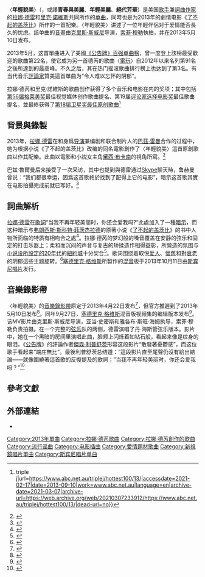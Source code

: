 {{Expand language|en}}
{{noteTA
|G1=Music
|G2=Show
|1=zh-hk:大亨小傳; zh-cn:了不起的盖茨比; zh-tw:大亨小傳; zh-mo:大亨小傳;
|2=zh-hk:巴茲·雷曼; zh-tw:巴茲·魯曼; zh-cn:巴兹·鲁尔曼;
|3=zh-cn:德雷; zh-hk:德芮; zh-tw:德芮;
|4=zh-hans:电子游戏; zh-hant:電玩;
}}
{{Infobox song
| name       = 年輕貌美
| original_name = Young and Beautiful
| language   = en
| type       = single
| cover      = Young and Beautiful by Lana Del Rey.jpg
| artist     = [[拉娜·德雷|拉娜·德雷]]
| album      = {{le|The Great Gatsby: Music from Baz Luhrmann's Film}}
| released   = {{start date|2013|04|23|mf=y}}
| recorded   = 
| genre      = 
| length     = {{duration|m=3|s=56}}
| label      = {{hlist|[[新視鏡唱片|新視鏡]]|[[宝丽多唱片|宝丽多]]|[[水塔音樂|水塔]]}}
| writer     = {{hlist|[[拉娜·德雷|拉娜·德雷]]|{{link-en|里克·諾維斯|Rick Nowels}}}}
| producer   = 里克·諾維斯，阿爾·舒克斯 {{small|（原版）}}<br />丹·海斯 {{small|（丹·海斯管弦乐版本）}}
| chronology = [[拉娜·德雷|拉娜·德雷]]
| prev_title = {{link-en|黑色天堂|Dark Paradise}}
| prev_year  = 2013
| next_title = {{link-en|Once Upon a Dream|Once Upon a Dream (Sleeping Beauty song)|Once Upon a Dream}}
| next_year  = 2014
| misc       = {{Extra chronology
  | artist     = {{link-en|塞德里克·格维斯|Cedric Gervais}}
  | type       = single
  | prev_title = {{link-en|夏日憂鬱|Summertime Sadness|Summertime Sadness (Remix)}}
  | prev_year  = 2013
  | title      = 年輕貌美 (Remix)
  | year       = 2013
  | next_title = {{link-en|Adore You|Adore You (Miley Cyrus song)|Adore You (Remix)}}
  | next_year  = 2014
  }}{{External music video|{{YouTube|o_1aF54DO60|〈年輕貌美〉}}<br>{{YouTube|HjwYHIrA5PQ|〈年輕貌美〉混音版}}}}
}}
〈'''年輕貌美'''〉（{{lang-en|"Young and Beautiful"}}，或譯'''青春與美麗'''、'''年輕美麗'''、'''絕代芳華'''）是美国[[歌手|歌手]]兼[[詞曲作家|詞曲作家]]的[[拉娜·德雷|拉娜·德雷]]和[[里克·諾維斯|里克·諾維斯]]共同所作的[[单曲|单曲]]，同時也是为2013年的劇情电影《[[大亨小傳_(2013年電影)|了不起的盖茨比]]》所作的一首配樂。〈年輕貌美〉讲述了一位年輕伴侶对于爱情能否長久的忧虑。該单曲的[[音樂錄影帶|音畫]]由[[克里斯·斯威尼|克里斯·斯威尼]]导演，[[索菲·穆勒|索菲·穆勒]]執拍，并在2013年5月10日发布。

2013年5月，这首單曲进入了美國[[告示牌百强单曲榜|《公告牌》百强单曲榜]]，曾一度登上該榜最受歡迎的歌曲第22名，使它成为另一首德芮的歌曲〈[[電玩_(歌曲)|電玩]]〉自2012年以来名列第91名之後所達到的最高峰。不久之后，其在热门摇滚歌曲排行榜上也达到了第3名。有当代音乐[[評論家|評論家]]贊美這首單曲为“令人难以忘怀的阴郁”。

拉娜·德芮和里克·諾維斯的歌曲创作获得了多个音乐和电影在内的奖项；其中包括[[第56届格莱美奖|第56届格莱美奖]]最佳视觉媒体创作歌曲提名、第19届[[评论家选择电影奖|评论家选择电影奖]]最佳歌曲提名，並最終获得了[[卫星奖|第18届卫星奖最佳原创歌曲]]<ref>{{Cite web|title=Hottest 100 - 2013 {{!}} triple j|url=https://www.abc.net.au/triplej/hottest100/13/|accessdate=2021-02-17|date=2013-09-10|work=www.abc.net.au|language=en|archive-date=2021-03-07|archive-url=https://web.archive.org/web/20210307233912/https://www.abc.net.au/triplej/hottest100/13/|dead-url=no}}</ref>

== 背景與錄製 ==
2013年，[[拉娜·德雷|拉娜·德雷]]在和身爲[[导演|导演]]兼编剧和联合制片人的[[巴茲·雷曼|巴茲·雷曼]]合作的过程中，她为根据小说《了不起的盖茨比》改编的同名電影創作了〈年輕貌美〉這首原創歌曲以作其配樂。此曲以電影和小説女主角[[黛西·布卡南|黛西·布卡南]]的視角所寫。<ref>{{Cite web|title='Gatsby' soundtrack to feature Jay-Z, Lana del Rey, The xx and more|url=https://www.latimes.com/entertainment/music/la-xpm-2013-apr-04-la-et-ms-gatsby-soundtrack-to-feature-jayz-lana-del-rey-the-xx-and-more-20130404-story.html|accessdate=2021-02-17|date=2013-04-04|last=Facebook|work=Los Angeles Times|language=en-US|archive-date=2022-03-10|archive-url=https://web.archive.org/web/20220310114910/https://www.latimes.com/entertainment/music/la-xpm-2013-apr-04-la-et-ms-gatsby-soundtrack-to-feature-jayz-lana-del-rey-the-xx-and-more-20130404-story.html|dead-url=no}}</ref>

巴兹·魯爾曼后来接受了一次采访，其中也提到與德雷通过[[Skype|Skype]]聊天時，鲁赫曼曾说：“我们都很幸运，因爲这首歌終於找到了配得上它的电影”，暗示这首歌其實在电影拍攝完成前就已写好。<ref>{{Cite web|title=Is Lana Del Rey's Oscar campaign being sabotaged?|url=http://www.theguardian.com/music/2013/dec/19/lana-del-rey-oscars-sabotage|accessdate=2021-02-18|date=2013-12-19|work=the Guardian|language=en|archive-date=2022-01-08|archive-url=https://web.archive.org/web/20220108065351/https://www.theguardian.com/music/2013/dec/19/lana-del-rey-oscars-sabotage|dead-url=no}}</ref>

== 詞曲解析 ==
[[拉娜·德雷|拉娜·德雷]]在[[歌詞|歌詞]]“当我不再年轻美丽时，你还会爱我吗?“此處加入了一種[[暗示|暗示]]，而这种暗示与[[弗朗西斯·斯科特·菲茨杰拉德|弗朗西斯·斯科特·菲茨杰拉德]]的原著小说《[[了不起的盖茨比|了不起的盖茨比]]》的书中人物所面临的特质有相吻合之處<ref>{{Cite web|title=Lana Del Rey's 'Great Gatsby' Track 'Young & Beautiful' Hits The Web|url=https://www.billboard.com/articles/columns/pop-shop/1559084/lana-del-reys-great-gatsby-track-young-beautiful-hits-the-web|accessdate=2021-02-18|work=Billboard|language=en|archive-date=2021-04-19|archive-url=https://web.archive.org/web/20210419104844/https://www.billboard.com/articles/columns/pop-shop/1559084/lana-del-reys-great-gatsby-track-young-beautiful-hits-the-web|dead-url=no}}</ref>。拉娜·德芮的梦幻般的嗓音覆盖在安静的弦乐和固定的打击乐器上；柔和而沉闷的声音与复古的矫揉造作相得益彰，所營造的氛围与[[咆哮的二十年代|小说设所設定的20年代]]的[[纽约|紐約城]]十分契合<ref>{{Cite web|title=News - Entertainment, Music, Movies, Celebrity|url=http://www.mtv.com/news/movies/2013/04/22/lana-del-rey-young-and-beautiful-from-great-gatsby-soundtrack-online/|accessdate=2021-02-18|work=MTV News|language=en|archive-date=2020-12-19|archive-url=https://web.archive.org/web/20201219033933/http://www.mtv.com/news/movies/2013/04/22/lana-del-rey-young-and-beautiful-from-great-gatsby-soundtrack-online/|dead-url=no}}</ref>。歌词围绕着取悦[[爱人|爱人]]、[[懷舊|懷舊]]和對[[老化|衰老]]的阴郁這些主题旋转。<ref>{{Cite web|title=Lana del Ray does doom, gloom and va-va voom for The Great Gatsby with|url=https://www.independent.co.uk/arts-entertainment/films/features/lana-del-ray-does-doom-gloom-and-va-va-voom-great-gatsby-new-song-young-and-beautiful-8583547.html|accessdate=2021-02-18|date=2013-04-22|work=The Independent|language=en|archive-date=2020-10-27|archive-url=https://web.archive.org/web/20201027095930/https://www.independent.co.uk/arts-entertainment/films/features/lana-del-ray-does-doom-gloom-and-va-va-voom-great-gatsby-new-song-young-and-beautiful-8583547.html|dead-url=no}}</ref>[[塞德里克·格维斯|塞德里克·格维斯]]所製作的[[混音|混音]]版于2013年10月11日由[[斯宾尼唱片|斯宾尼唱片]]发行。

== 音樂錄影帶 ==
〈年輕貌美〉的[[音樂錄影帶|音樂錄影帶]]原定于2013年4月22日发布<ref>{{Cite web|title=Everyone Is On 'The Great Gatsby' Soundtrack|url=https://www.huffpost.com/entry/great-gatsby-soundtrack-jay-z-beyonce-andre-3000_n_3014439|accessdate=2021-02-18|date=2013-04-04|last=Makarechi|first=Kia|work=HuffPost|language=en|archive-date=2021-03-05|archive-url=https://web.archive.org/web/20210305233823/https://www.huffpost.com/entry/great-gatsby-soundtrack-jay-z-beyonce-andre-3000_n_3014439|dead-url=no}}</ref>，但官方推遲到了2013年5月10日发布<ref>{{Cite web|title=Lana Del Rey premieres new video - watch|url=http://www.digitalspy.com/music/a480251/lana-del-rey-premieres-young-and-beautiful-music-video-watch/|accessdate=2021-02-18|date=2013-05-10|last=Corner|first=Lewis|work=Digital Spy|language=en-GB|archive-date=2021-06-12|archive-url=https://web.archive.org/web/20210612213131/https://www.digitalspy.com/music/a480251/lana-del-rey-premieres-young-and-beautiful-music-video-watch/|dead-url=no}}</ref>。同年9月27日，[[塞德里克·格维斯|塞德里克·格维斯]]混音版视频集的编辑版本发布<ref>{{Cite web|title=Lana Del Rey, Chris Sweeney (27 September 2013). Lana Del Rey vs Cedric Gervais - Young & Beautiful (Remix) [Official Music Video] (Music video).|url=https://www.youtube.com/watch?v=HjwYHIrA5PQ|access-date=2021-02-18|archive-date=2022-03-18|archive-url=https://web.archive.org/web/20220318144936/https://www.youtube.com/watch?v=HjwYHIrA5PQ|dead-url=no}}</ref>。该MV影片由克里斯·斯威尼导演，亚当·史密斯和雅各布·斯旺·海姆执导，索菲·穆勒负责拍摄。在一个完整的[[弦樂器|弦乐]]队的两侧，德雷演唱了丹·海斯管弦乐版本。影片中，她在一个黑暗的房间里演唱此曲，脸颊上闪烁着如钻石般，看起来像是纹身的眼泪。《[[告示牌_(雜誌)|公告牌]]》的評論作者[[傑森·利普舒茨|傑森·利普舒茨]]形容这段影片“散發著憂鬱感”，而这位歌手看起来“端庄無比”。最後利普舒茨总结道：“這段影片直至尾聲仍沒有給出結論——就像圍繞著這首歌的反復提及的歌詞；”当我不再年轻美丽时，你还会爱我吗？”<ref>{{Cite web|title=Lana Del Rey is 'Young and Beautiful' and Sad in New Video|url=https://www.billboard.com/articles/columns/pop-shop/1561338/lana-del-rey-is-young-and-beautiful-and-sad-in-new-video|accessdate=2021-02-18|work=Billboard|language=en|archive-date=2020-10-31|archive-url=https://web.archive.org/web/20201031062126/https://www.billboard.com/articles/columns/pop-shop/1561338/lana-del-rey-is-young-and-beautiful-and-sad-in-new-video|dead-url=no}}</ref>

== 參考文獻 ==
{{refs}}

== 外部連結 ==
* {{MetroLyrics song|lana-del-rey|young-and-beautiful}}
{{Lana Del Rey songs}}
{{authority control}}
{{DEFAULTSORT:Young and Beautiful}}
[[Category:2013年單曲|Category:2013年單曲]]
[[Category:拉娜·德芮歌曲|Category:拉娜·德芮歌曲]]
[[Category:拉娜·德芮創作的歌曲|Category:拉娜·德芮創作的歌曲]]
[[Category:流行谣曲|Category:流行谣曲]]
[[Category:电影插曲|Category:电影插曲]]
[[Category:愛情題材歌曲|Category:愛情題材歌曲]]
[[Category:新視鏡唱片單曲|Category:新視鏡唱片單曲]]
[[Category:斯宾尼唱片单曲|Category:斯宾尼唱片单曲]]